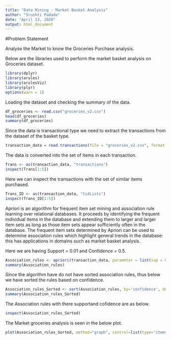 ---
title: "Data Mining - Market Basket Analysis"
author: "Srushti Padade"
date: "April 13, 2020"
output: html_document
---

#Problem Statement

Analyse the Market to know the Groceries Purchase analysis.

Below are the libraries used to perform the market basket analysis on Groceries dataset.

```{r}
library(dplyr)
library(arules)
library(arulesViz)
library(plyr)
options(warn = 1)
```

Loading the dataset and checking the summary of the data.

```{r}
df_groceries <- read.csv("groceries_v2.csv")
head(df_groceries)
summary(df_groceries)
```

Since the data is transactional type we need to extract the transactions from the dataset of the basket type.

```{r}
transaction_data = read.transactions(file = "groceries_v2.csv", format = "basket", sep = ",")
```

The data is converted into the set of items in each transaction.

```{r}
Trans <- as(transaction_data, "transactions")
inspect(Trans[1:5])
```

Here we can inspect the transactions with the set of similar items purchased.

```{r}
Trans_ID <- as(transaction_data, "tidLists")
inspect(Trans_ID[1:5])
```

Apriori is an algorithm for frequent item set mining and association rule learning over relational databases. It proceeds by identifying the frequent individual items in the database and extending them to larger and larger item sets as long as those item sets appear sufficiently often in the database. The frequent item sets determined by Apriori can be used to determine association rules which highlight general trends in the database: this has applications in domains such as market basket analysis.

Here we are having Support = 0.01 and Confidence = 0.5.

```{r}
Association_rules <- apriori(transaction_data, parameter = list(sup = 0.01, conf = 0.5, target="rules"))
summary(Association_rules)
```

Since the algorithm have do not have sorted association rules, thus below we have sorted the rules based on confidence. 

```{r}
Association_rules_Sorted <- sort(Association_rules, by='confidence', decreasing = TRUE)
summary(Association_rules_Sorted)
```

The Association rules with there supportand cofidence are as below.

```{r}
inspect(Association_rules_Sorted)
```

The Market groceries analysis is seen in the below plot.

```{r}
plot(Association_rules_Sorted, method="graph", control=list(type="items"))
```